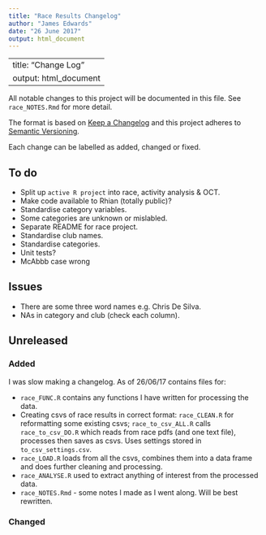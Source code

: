 ```yaml
---
title: "Race Results Changelog"
author: "James Edwards"
date: "26 June 2017"
output: html_document
---
```

---
title: "Change Log"
output: html_document
---

All notable changes to this project will be documented in this file. See `race_NOTES.Rmd` for more detail.

The format is based on [Keep a Changelog](http://keepachangelog.com/)
and this project adheres to [Semantic Versioning](http://semver.org/).

Each change can be labelled as added, changed or fixed.

## To do

* Split up `active R project` into race, activity analysis & OCT.
* Make code available to Rhian (totally public)?
* Standardise category variables.
* Some categories are unknown or mislabled.
* Separate README for race project.
* Standardise club names.
* Standardise categories.
* Unit tests?
* McAbbb case wrong

## Issues

* There are some three word names e.g. Chris De Silva.
* NAs in category and club (check each column).

## Unreleased

### Added
I was slow making a changelog. As of 26/06/17 contains files for:

* `race_FUNC.R` contains any functions I have written for processing the data.
* Creating csvs of race results in correct format: `race_CLEAN.R` for reformatting some existing csvs; `race_to_csv_ALL.R` calls `race_to_csv_DO.R` which reads from race pdfs (and one text file), processes then saves as csvs. Uses settings stored in `to_csv_settings.csv`.
* `race_LOAD.R` loads from all the csvs, combines them into a data frame and does further cleaning and processing.
* `race_ANALYSE.R` used to extract anything of interest from the processed data.
* `race_NOTES.Rmd` - some notes I made as I went along. Will be best rewritten.

### Changed




